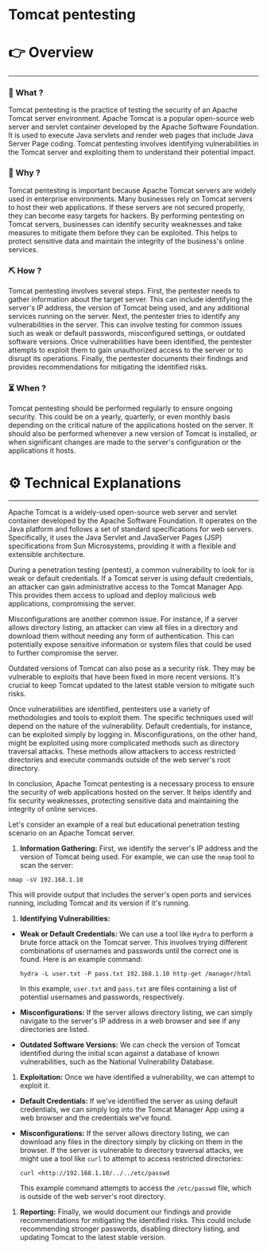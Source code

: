 # Tomcat pentesting


# 👉 Overview

---

### 👀 What ?

Tomcat pentesting is the practice of testing the security of an Apache Tomcat server environment. Apache Tomcat is a popular open-source web server and servlet container developed by the Apache Software Foundation. It is used to execute Java servlets and render web pages that include Java Server Page coding. Tomcat pentesting involves identifying vulnerabilities in the Tomcat server and exploiting them to understand their potential impact.


### 🧐 Why ?

Tomcat pentesting is important because Apache Tomcat servers are widely used in enterprise environments. Many businesses rely on Tomcat servers to host their web applications. If these servers are not secured properly, they can become easy targets for hackers. By performing pentesting on Tomcat servers, businesses can identify security weaknesses and take measures to mitigate them before they can be exploited. This helps to protect sensitive data and maintain the integrity of the business's online services.


### ⛏️ How ?

Tomcat pentesting involves several steps. First, the pentester needs to gather information about the target server. This can include identifying the server's IP address, the version of Tomcat being used, and any additional services running on the server. Next, the pentester tries to identify any vulnerabilities in the server. This can involve testing for common issues such as weak or default passwords, misconfigured settings, or outdated software versions. Once vulnerabilities have been identified, the pentester attempts to exploit them to gain unauthorized access to the server or to disrupt its operations. Finally, the pentester documents their findings and provides recommendations for mitigating the identified risks.


### ⏳ When ?

Tomcat pentesting should be performed regularly to ensure ongoing security. This could be on a yearly, quarterly, or even monthly basis depending on the critical nature of the applications hosted on the server. It should also be performed whenever a new version of Tomcat is installed, or when significant changes are made to the server's configuration or the applications it hosts.


# ⚙️ Technical Explanations

---

Apache Tomcat is a widely-used open-source web server and servlet container developed by the Apache Software Foundation. It operates on the Java platform and follows a set of standard specifications for web servers. Specifically, it uses the Java Servlet and JavaServer Pages (JSP) specifications from Sun Microsystems, providing it with a flexible and extensible architecture.

During a penetration testing (pentest), a common vulnerability to look for is weak or default credentials. If a Tomcat server is using default credentials, an attacker can gain administrative access to the Tomcat Manager App. This provides them access to upload and deploy malicious web applications, compromising the server.

Misconfigurations are another common issue. For instance, if a server allows directory listing, an attacker can view all files in a directory and download them without needing any form of authentication. This can potentially expose sensitive information or system files that could be used to further compromise the server.

Outdated versions of Tomcat can also pose as a security risk. They may be vulnerable to exploits that have been fixed in more recent versions. It's crucial to keep Tomcat updated to the latest stable version to mitigate such risks.

Once vulnerabilities are identified, pentesters use a variety of methodologies and tools to exploit them. The specific techniques used will depend on the nature of the vulnerability. Default credentials, for instance, can be exploited simply by logging in. Misconfigurations, on the other hand, might be exploited using more complicated methods such as directory traversal attacks. These methods allow attackers to access restricted directories and execute commands outside of the web server's root directory.

In conclusion, Apache Tomcat pentesting is a necessary process to ensure the security of web applications hosted on the server. It helps identify and fix security weaknesses, protecting sensitive data and maintaining the integrity of online services.

Let's consider an example of a real but educational penetration testing scenario on an Apache Tomcat server.

1. **Information Gathering:** First, we identify the server's IP address and the version of Tomcat being used. For example, we can use the `nmap` tool to scan the server:

```
nmap -sV 192.168.1.10

```

This will provide output that includes the server's open ports and services running, including Tomcat and its version if it's running.

1. **Identifying Vulnerabilities:**
- **Weak or Default Credentials:** We can use a tool like `Hydra` to perform a brute force attack on the Tomcat server. This involves trying different combinations of usernames and passwords until the correct one is found. Here is an example command:
    
    ```
    hydra -L user.txt -P pass.txt 192.168.1.10 http-get /manager/html
    
    ```
    
    In this example, `user.txt` and `pass.txt` are files containing a list of potential usernames and passwords, respectively.
    
- **Misconfigurations:** If the server allows directory listing, we can simply navigate to the server's IP address in a web browser and see if any directories are listed.
- **Outdated Software Versions:** We can check the version of Tomcat identified during the initial scan against a database of known vulnerabilities, such as the National Vulnerability Database.
1. **Exploitation:** Once we have identified a vulnerability, we can attempt to exploit it.
- **Default Credentials:** If we've identified the server as using default credentials, we can simply log into the Tomcat Manager App using a web browser and the credentials we've found.
- **Misconfigurations:** If the server allows directory listing, we can download any files in the directory simply by clicking on them in the browser. If the server is vulnerable to directory traversal attacks, we might use a tool like `curl` to attempt to access restricted directories:
    
    ```
    curl <http://192.168.1.10/../../etc/passwd
    
    ```
    
    This example command attempts to access the `/etc/passwd` file, which is outside of the web server's root directory.
    
1. **Reporting:** Finally, we would document our findings and provide recommendations for mitigating the identified risks. This could include recommending stronger passwords, disabling directory listing, and updating Tomcat to the latest stable version.
